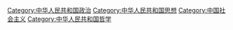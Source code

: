 {{Catmore}}

[[Category:中华人民共和国政治|Category:中华人民共和国政治]]
[[Category:中华人民共和国思想|Category:中华人民共和国思想]]
[[Category:中国社会主义|Category:中国社会主义]]
[[Category:中华人民共和国哲学|Category:中华人民共和国哲学]]